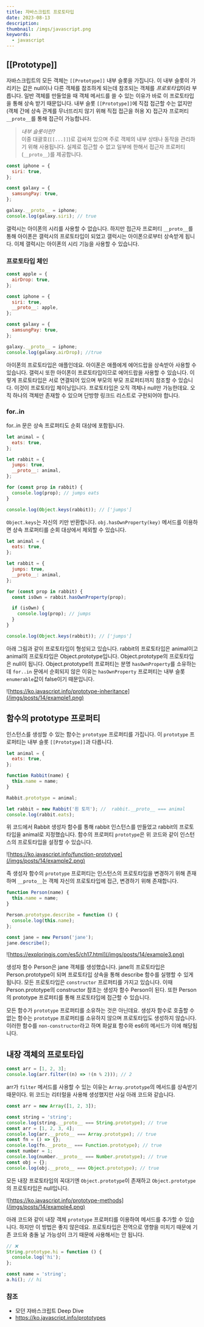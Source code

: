 ```yaml
---
title: 자바스크립트 프로토타입
date: 2023-08-13
description:
thumbnail: /imgs/javascript.png
keywords:
  - javascript
---
```


## [[Prototype]]

자바스크립트의 모든 객체는 `[[Prototype]]` 내부 슬롯을 가집니다. 이 내부 슬롯이 가리키는 값은 null이나 다른 객체를 참조하게 되는데 참조되는 객체를 *프로토타입*이라 부릅니다. 일반 객체를 만들었을 때 객체 메서드를 쓸 수 있는 이유가 바로 이 프로토타입을 통해 상속 받기 때문입니다. 내부 슬롯 `[[Prototype]]`에 직접 접근할 수는 없지만(객체 간에 상속 관계를 무너뜨리지 않기 위해 직접 접근을 허용 X) 접근자 프로퍼티 `__proto__`를 통해 접근이 가능합니다.

> _내부 슬롯이란?_  
> 이중 대괄호(`[[...]]`)로 감싸져 있으며 주로 객체의 내부 상태나 동작을 관리하기 위해 사용됩니다. 실제로 접근할 수 없고 일부에 한해서 접근자 프로퍼티(`__proto__`)를 제공합니다.

```js
const iphone = {
  siri: true,
};

const galaxy = {
  samsungPay: true,
};

galaxy.__proto__ = iphone;
console.log(galaxy.siri); // true
```

갤럭시는 아이폰의 시리를 사용할 수 없습니다. 하지만 접근자 프로퍼티 `__proto__`를 통해 아이폰은 갤럭시의 프로토타입이 되었고 갤럭시는 아이폰으로부터 상속받게 됩니다. 이제 갤럭시는 아이폰의 시리 기능을 사용할 수 있습니다.

### 프로토타입 체인

```js
const apple = {
  airDrop: true,
};

const iphone = {
  siri: true,
  __proto__: apple,
};

const galaxy = {
  samsungPay: true,
};

galaxy.__proto__ = iphone;
console.log(galaxy.airDrop); //true
```

아이폰의 프로토타입은 애플인데요. 아이폰은 애플에게 에어드랍을 상속받아 사용할 수 있습니다. 갤럭시 또한 아이폰이 프로토타입이므로 에어드랍을 사용할 수 있습니다. 이렇게 프로토타입은 서로 연결되어 있으며 부모의 부모 프로퍼티까지 참조할 수 있습니다. 이것이 프로토타입 체이닝입니다. 프로토타입은 오직 객체나 null만 가능한데요. 오직 하나의 객체만 존재할 수 있으며 단방향 링크드 리스트로 구현되어야 합니다.

### for..in

for..in 문은 상속 프로퍼티도 순회 대상에 포함됩니다.

```js
let animal = {
  eats: true,
};

let rabbit = {
  jumps: true,
  __proto__: animal,
};

for (const prop in rabbit) {
  console.log(prop); // jumps eats
}

console.log(Object.keys(rabbit)); // ['jumps']
```

`Object.keys`는 자신의 키만 반환합니다. `obj.hasOwnProperty(key)` 메서드를 이용하면 상속 프로퍼티를 순회 대상에서 제외할 수 있습니다.

```js
let animal = {
  eats: true,
};

let rabbit = {
  jumps: true,
  __proto__: animal,
};

for (const prop in rabbit) {
  const isOwn = rabbit.hasOwnProperty(prop);

  if (isOwn) {
    console.log(prop); // jumps
  }
}

console.log(Object.keys(rabbit)); // ['jumps']
```

아래 그림과 같이 프로토타입이 형성되고 있습니다. rabbit의 프로토타입은 animal이고 animal의 프로토타입은 Object.prototype입니다. Object.prototype의 프로토타입은 null이 됩니다. Object.prototype의 프로퍼티는 분명 `hasOwnProperty`를 소유하는데 `for..in` 문에서 순회되지 않은 이유는 `hasOwnProperty` 프로퍼티는 내부 슬롯 `enumerable`값이 false이기 때문입니다.

![https://ko.javascript.info/prototype-inheritance](/imgs/posts/14/example1.png)

## 함수의 prototype 프로퍼티

인스턴스를 생성할 수 있는 함수는 `prototype` 프로퍼티를 가집니다. 이 `prototype` 프로퍼티는 내부 슬롯 `[[Prototype]]`과 다릅니다.

```js
let animal = {
  eats: true,
};

function Rabbit(name) {
  this.name = name;
}

Rabbit.prototype = animal;

let rabbit = new Rabbit('흰 토끼'); //  rabbit.__proto__ === animal
console.log(rabbit.eats);
```

위 코드에서 Rabbit 생성자 함수를 통해 rabbit 인스턴스를 만들었고 rabbit의 프로토타입을 animal로 지정했습니다. 함수의 프로퍼티 `prototype`은 위 코드와 같이 인스턴스의 프로토타입을 설정할 수 있습니다.

![https://ko.javascript.info/function-prototype](/imgs/posts/14/example2.png)

즉 생성자 함수의 `prototype` 프로퍼티는 인스턴스의 프로토타입을 변경하기 위해 존재하며 `__proto__`는 객체 자신의 프로토타입에 접근, 변경하기 위해 존재합니다.

```js
function Person(name) {
  this.name = name;
}

Person.prototype.describe = function () {
  console.log(this.name);
};

const jane = new Person('jane');
jane.describe();
```

![https://exploringjs.com/es5/ch17.html](/imgs/posts/14/example3.png)

생성자 함수 Person은 jane 객체를 생성했습니다. jane의 프로토타입은 Person.prototype이 되며 프로토타입 상속을 통해 describe 함수를 실행할 수 있게 됩니다. 모든 프로토타입은 `constructor` 프로퍼티를 가지고 있습니다. 이때 Person.prototype의 constructor 참조는 생성자 함수 Person이 된다. 또한 Person의 prototype 프로퍼티를 통해 프로토타입에 접근할 수 있습니다.

모든 함수가 `prototype` 프로퍼티를 소유하는 것은 아닌데요. 생성자 함수로 호출할 수 없는 함수는 `prototype` 프로퍼티를 소유하지 않으며 프로토타입도 생성하지 않습니다. 이러한 함수를 `non-constructor`라고 하며 화살표 함수와 es6의 메서드가 이에 해당됩니다.

## 내장 객체의 프로토타입

```js
const arr = [1, 2, 3];
console.log(arr.filter((n) => !(n % 2))); // 2
```

arr가 `filter` 메서드를 사용할 수 있는 이유는 `Array.prototype`의 메서드를 상속받기 때문이다. 위 코드는 리터럴을 사용해 생성했지만 사실 아래 코드와 같습니다.

```js
const arr = new Array([1, 2, 3]);
```

```js
const string = 'string';
console.log(string.__proto__ === String.prototype); // true
const arr = [1, 2, 3, 4];
console.log(arr.__proto__ === Array.prototype); // true
const fn = () => {};
console.log(fn.__proto__ === Function.prototype); // true
const number = 1;
console.log(number.__proto__ === Number.prototype); // true
const obj = {};
console.log(obj.__proto__ === Object.prototype); // true
```

모든 내장 프로토타입의 꼭대기엔 `Object.prototype`이 존재하고 `Object.prototype`의 프로토타입은 null입니다.

![https://ko.javascript.info/prototype-methods](/imgs/posts/14/example4.png)

아래 코드와 같이 내장 객체 `prototype` 프로퍼티를 이용하여 메서드를 추가할 수 있습니다. 하지만 이 방법은 좋지 않은데요. 프로토타입은 전역으로 영향을 미치기 때문에 기존 코드와 충돌 날 가능성이 크기 때문에 사용해서는 안 됩니다.

```js
// ❌
String.prototype.hi = function () {
  console.log('hi');
};

const name = 'string';
a.hi(); // hi
```

### 참조

- 모던 자바스크립트 Deep Dive
- [https://ko.javascript.info/prototypes ](https://ko.javascript.info/prototypes)
